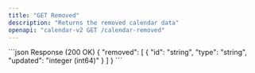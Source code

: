 ```yaml
---
title: "GET Removed"
description: "Returns the removed calendar data"
openapi: "calendar-v2 GET /calendar-removed"
---
```

<ResponseExample>
```json Response (200 OK)
{
  "removed": [
    {
      "id": "string",
      "type": "string",
      "updated": "integer (int64)"
    }
  ]
}
```
</ResponseExample>